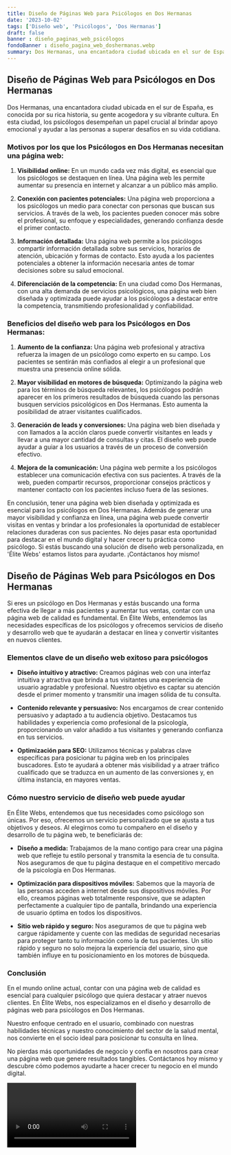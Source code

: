 ```yaml
---
title: Diseño de Páginas Web para Psicólogos en Dos Hermanas
date: '2023-10-02'
tags: ['Diseño web', 'Psicólogos', 'Dos Hermanas']
draft: false
banner : diseño_paginas_web_psicólogos
fondoBanner : diseño_pagina_web_doshermanas.webp
summary: Dos Hermanas, una encantadora ciudad ubicada en el sur de España, es conocida por su rica historia, su gente acogedora y su vibrante cultura. En esta ciudad, los psicólogos desempeñan un papel crucial al brindar apoyo emocional y ayudar a las personas a superar desafíos en su vida cotidiana.
---
```


## Diseño de Páginas Web para Psicólogos en Dos Hermanas

Dos Hermanas, una encantadora ciudad ubicada en el sur de España, es conocida por su rica historia, su gente acogedora y su vibrante cultura. En esta ciudad, los psicólogos desempeñan un papel crucial al brindar apoyo emocional y ayudar a las personas a superar desafíos en su vida cotidiana.

### Motivos por los que los Psicólogos en Dos Hermanas necesitan una página web:

1. **Visibilidad online:** En un mundo cada vez más digital, es esencial que los psicólogos se destaquen en línea. Una página web les permite aumentar su presencia en internet y alcanzar a un público más amplio.

2. **Conexión con pacientes potenciales:** Una página web proporciona a los psicólogos un medio para conectar con personas que buscan sus servicios. A través de la web, los pacientes pueden conocer más sobre el profesional, su enfoque y especialidades, generando confianza desde el primer contacto.

3. **Información detallada:** Una página web permite a los psicólogos compartir información detallada sobre sus servicios, horarios de atención, ubicación y formas de contacto. Esto ayuda a los pacientes potenciales a obtener la información necesaria antes de tomar decisiones sobre su salud emocional.

4. **Diferenciación de la competencia:** En una ciudad como Dos Hermanas, con una alta demanda de servicios psicológicos, una página web bien diseñada y optimizada puede ayudar a los psicólogos a destacar entre la competencia, transmitiendo profesionalidad y confiabilidad.

### Beneficios del diseño web para los Psicólogos en Dos Hermanas:

1. **Aumento de la confianza:** Una página web profesional y atractiva refuerza la imagen de un psicólogo como experto en su campo. Los pacientes se sentirán más confiados al elegir a un profesional que muestra una presencia online sólida.

2. **Mayor visibilidad en motores de búsqueda:** Optimizando la página web para los términos de búsqueda relevantes, los psicólogos podrán aparecer en los primeros resultados de búsqueda cuando las personas busquen servicios psicológicos en Dos Hermanas. Esto aumenta la posibilidad de atraer visitantes cualificados.

3. **Generación de leads y conversiones:** Una página web bien diseñada y con llamados a la acción claros puede convertir visitantes en leads y llevar a una mayor cantidad de consultas y citas. El diseño web puede ayudar a guiar a los usuarios a través de un proceso de conversión efectivo.

4. **Mejora de la comunicación:** Una página web permite a los psicólogos establecer una comunicación efectiva con sus pacientes. A través de la web, pueden compartir recursos, proporcionar consejos prácticos y mantener contacto con los pacientes incluso fuera de las sesiones.

En conclusión, tener una página web bien diseñada y optimizada es esencial para los psicólogos en Dos Hermanas. Además de generar una mayor visibilidad y confianza en línea, una página web puede convertir visitas en ventas y brindar a los profesionales la oportunidad de establecer relaciones duraderas con sus pacientes. No dejes pasar esta oportunidad para destacar en el mundo digital y hacer crecer tu práctica como psicólogo. Si estás buscando una solución de diseño web personalizada, en 'Élite Webs' estamos listos para ayudarte. ¡Contáctanos hoy mismo!

<GifSeo />

<Cta />

## Diseño de Páginas Web para Psicólogos en Dos Hermanas

Si eres un psicólogo en Dos Hermanas y estás buscando una forma efectiva de llegar a más pacientes y aumentar tus ventas, contar con una página web de calidad es fundamental. En Élite Webs, entendemos las necesidades específicas de los psicólogos y ofrecemos servicios de diseño y desarrollo web que te ayudarán a destacar en línea y convertir visitantes en nuevos clientes.

### Elementos clave de un diseño web exitoso para psicólogos

- **Diseño intuitivo y atractivo:** Creamos páginas web con una interfaz intuitiva y atractiva que brinda a tus visitantes una experiencia de usuario agradable y profesional. Nuestro objetivo es captar su atención desde el primer momento y transmitir una imagen sólida de tu consulta.

- **Contenido relevante y persuasivo:** Nos encargamos de crear contenido persuasivo y adaptado a tu audiencia objetivo. Destacamos tus habilidades y experiencia como profesional de la psicología, proporcionando un valor añadido a tus visitantes y generando confianza en tus servicios.

- **Optimización para SEO:** Utilizamos técnicas y palabras clave específicas para posicionar tu página web en los principales buscadores. Esto te ayudará a obtener más visibilidad y a atraer tráfico cualificado que se traduzca en un aumento de las conversiones y, en última instancia, en mayores ventas.

### Cómo nuestro servicio de diseño web puede ayudar

En Élite Webs, entendemos que tus necesidades como psicólogo son únicas. Por eso, ofrecemos un servicio personalizado que se ajusta a tus objetivos y deseos. Al elegirnos como tu compañero en el diseño y desarrollo de tu página web, te beneficiarás de:

- **Diseño a medida:** Trabajamos de la mano contigo para crear una página web que refleje tu estilo personal y transmita la esencia de tu consulta. Nos aseguramos de que tu página destaque en el competitivo mercado de la psicología en Dos Hermanas.

- **Optimización para dispositivos móviles:** Sabemos que la mayoría de las personas acceden a internet desde sus dispositivos móviles. Por ello, creamos páginas web totalmente responsive, que se adapten perfectamente a cualquier tipo de pantalla, brindando una experiencia de usuario óptima en todos los dispositivos.

- **Sitio web rápido y seguro:** Nos aseguramos de que tu página web cargue rápidamente y cuente con las medidas de seguridad necesarias para proteger tanto tu información como la de tus pacientes. Un sitio rápido y seguro no solo mejora la experiencia del usuario, sino que también influye en tu posicionamiento en los motores de búsqueda.

### Conclusión

En el mundo online actual, contar con una página web de calidad es esencial para cualquier psicólogo que quiera destacar y atraer nuevos clientes. En Élite Webs, nos especializamos en el diseño y desarrollo de páginas web para psicólogos en Dos Hermanas.

Nuestro enfoque centrado en el usuario, combinado con nuestras habilidades técnicas y nuestro conocimiento del sector de la salud mental, nos convierte en el socio ideal para posicionar tu consulta en línea.

No pierdas más oportunidades de negocio y confía en nosotros para crear una página web que genere resultados tangibles. Contáctanos hoy mismo y descubre cómo podemos ayudarte a hacer crecer tu negocio en el mundo digital.

<Video />

<CtaBot job='Psicólogos' city='Dos Hermanas'/>

<Gmaps query='Dos Hermanas+españa+maps' />